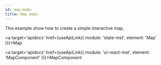 ```yaml
---
id: map-mobx
title: Map mobx
---
```



This example show how to create a simple interactive map.

<a target='apidocs' href={useApiLink({
    module: 'state-mst',
    element: 'Map'
})}>Map</a>

<a target='apidocs' href={useApiLink({
    module: 'ui-react-mst',
    element: 'MapComponent'
})}>MapComponent</a>


<MapMobx/>
